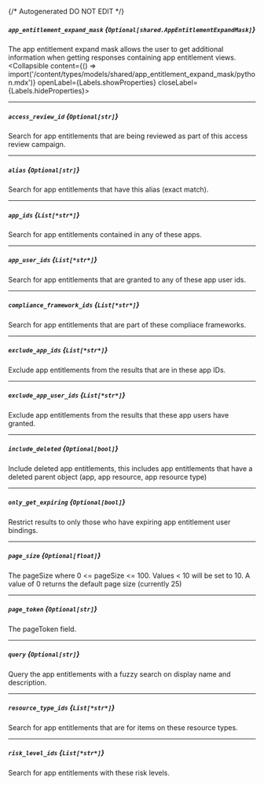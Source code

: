 {/* Autogenerated DO NOT EDIT  */}

##### `app_entitlement_expand_mask` *{`Optional[shared.AppEntitlementExpandMask]`}*
The app entitlement expand mask allows the user to get additional information when getting responses containing app entitlement views.
<Collapsible content={() => import('/content/types/models/shared/app_entitlement_expand_mask/python.mdx')} openLabel={Labels.showProperties} closeLabel={Labels.hideProperties}>
</Collapsible>

---
##### `access_review_id` *{`Optional[str]`}*
Search for app entitlements that are being reviewed as part of this access review campaign.

---
##### `alias` *{`Optional[str]`}*
Search for app entitlements that have this alias (exact match).

---
##### `app_ids` *{`List[*str*]`}*
Search for app entitlements contained in any of these apps.

---
##### `app_user_ids` *{`List[*str*]`}*
Search for app entitlements that are granted to any of these app user ids.

---
##### `compliance_framework_ids` *{`List[*str*]`}*
Search for app entitlements that are part of these compliace frameworks.

---
##### `exclude_app_ids` *{`List[*str*]`}*
Exclude app entitlements from the results that are in these app IDs.

---
##### `exclude_app_user_ids` *{`List[*str*]`}*
Exclude app entitlements from the results that these app users have granted.

---
##### `include_deleted` *{`Optional[bool]`}*
Include deleted app entitlements, this includes app entitlements that have a deleted parent object (app, app resource, app resource type)

---
##### `only_get_expiring` *{`Optional[bool]`}*
Restrict results to only those who have expiring app entitlement user bindings.

---
##### `page_size` *{`Optional[float]`}*
The pageSize where 0 \<\= pageSize \<\= 100. Values \< 10 will be set to 10. A value of 0 returns the default page size (currently 25)

---
##### `page_token` *{`Optional[str]`}*
The pageToken field.

---
##### `query` *{`Optional[str]`}*
Query the app entitlements with a fuzzy search on display name and description.

---
##### `resource_type_ids` *{`List[*str*]`}*
Search for app entitlements that are for items on these resource types.

---
##### `risk_level_ids` *{`List[*str*]`}*
Search for app entitlements with these risk levels.



